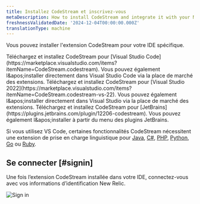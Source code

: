 ```yaml
---
title: Installez CodeStream et inscrivez-vous
metaDescription: How to install CodeStream and integrate it with your New Relic account.
freshnessValidatedDate: '2024-12-04T00:00:00.000Z'
translationType: machine
---
```


Vous pouvez installer l&apos;extension CodeStream pour votre IDE spécifique.

<CollapserGroup>
  <Collapser className="freq-link" id="vscode" title="Code de Visual Studio">
    Téléchargez et installez CodeStream pour [Visual Studio Code](https://marketplace.visualstudio.com/items?itemName=CodeStream.codestream). Vous pouvez également l&amp;apos;installer directement dans Visual Studio Code via la place de marché des extensions.
  </Collapser>

  <Collapser className="freq-link" id="visual-studio" title="Visual Studio">
    Téléchargez et installez CodeStream pour [Visual Studio 2022](https://marketplace.visualstudio.com/items?itemName=CodeStream.codestream-vs-22). Vous pouvez également l&amp;apos;installer directement dans Visual Studio via la place de marché des extensions.
  </Collapser>

  <Collapser className="freq-link" id="jetbrains" title="JetBrains">
    Téléchargez et installez CodeStream pour [JetBrains](https://plugins.jetbrains.com/plugin/12206-codestream). Vous pouvez également l&amp;apos;installer à partir du menu des plugins JetBrains.
  </Collapser>
</CollapserGroup>

Si vous utilisez VS Code, certaines fonctionnalités CodeStream nécessitent une extension de prise en charge linguistique pour [Java](https://marketplace.visualstudio.com/items?itemName=redhat.java), [C#](https://marketplace.visualstudio.com/items?itemName=ms-dotnettools.csharp), [PHP](https://marketplace.visualstudio.com/items?itemName=bmewburn.vscode-intelephense-client), [Python](https://marketplace.visualstudio.com/items?itemName=ms-python.python), [Go](https://marketplace.visualstudio.com/items?itemName=golang.go) ou [Ruby](https://marketplace.visualstudio.com/items?itemName=Shopify.ruby-lsp).

## Se connecter [#signin]

Une fois l’extension CodeStream installée dans votre IDE, connectez-vous avec vos informations d’identification New Relic.

<img title="Sign in" alt="Sign in" src="/images/codestream_screenshot-crop_sign-in.webp" />